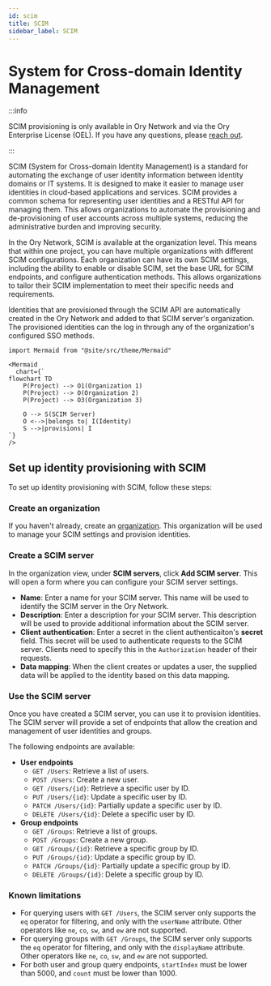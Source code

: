 ```yaml
---
id: scim
title: SCIM
sidebar_label: SCIM
---
```


# System for Cross-domain Identity Management

:::info

SCIM provisioning is only available in Ory Network and via the Ory Enterprise License (OEL). If you have any questions, please
[reach out](https://www.ory.sh/contact/).

:::

SCIM (System for Cross-domain Identity Management) is a standard for automating the exchange of user identity information between
identity domains or IT systems. It is designed to make it easier to manage user identities in cloud-based applications and
services. SCIM provides a common schema for representing user identities and a RESTful API for managing them. This allows
organizations to automate the provisioning and de-provisioning of user accounts across multiple systems, reducing the
administrative burden and improving security.

In the Ory Network, SCIM is available at the organization level. This means that within one project, you can have multiple
organizations with different SCIM configurations. Each organization can have its own SCIM settings, including the ability to
enable or disable SCIM, set the base URL for SCIM endpoints, and configure authentication methods. This allows organizations to
tailor their SCIM implementation to meet their specific needs and requirements.

Identities that are provisioned through the SCIM API are automatically created in the Ory Network and added to that SCIM server's
organization. The provisioned identities can the log in through any of the organization's configured SSO methods.

```mdx-code-block
import Mermaid from "@site/src/theme/Mermaid"

<Mermaid
  chart={`
flowchart TD
    P(Project) --> O1(Organization 1)
    P(Project) --> O(Organization 2)
    P(Project) --> O3(Organization 3)

    O --> S(SCIM Server)
    O <-->|belongs to| I(Identity)
    S -->|provisions| I
`}
/>
```

## Set up identity provisioning with SCIM

To set up identity provisioning with SCIM, follow these steps:

### Create an organization

If you haven't already, create an [organization](../organizations). This organization will be used to manage your SCIM settings
and provision identities.

### Create a SCIM server

In the organization view, under **SCIM servers**, click **Add SCIM server**. This will open a form where you can configure your
SCIM server settings.

- **Name**: Enter a name for your SCIM server. This name will be used to identify the SCIM server in the Ory Network.
- **Description**: Enter a description for your SCIM server. This description will be used to provide additional information about
  the SCIM server.
- **Client authentication**: Enter a secret in the client authenticaiton's **secret** field. This secret will be used to
  authenticate requests to the SCIM server. Clients need to specify this in the `Authorization` header of their requests.
- **Data mapping**: When the client creates or updates a user, the supplied data will be applied to the identity based on this
  data mapping.

### Use the SCIM server

Once you have created a SCIM server, you can use it to provision identities. The SCIM server will provide a set of endpoints that
allow the creation and management of user identities and groups.

The following endpoints are available:

- **User endpoints**
  - `GET /Users`: Retrieve a list of users.
  - `POST /Users`: Create a new user.
  - `GET /Users/{id}`: Retrieve a specific user by ID.
  - `PUT /Users/{id}`: Update a specific user by ID.
  - `PATCH /Users/{id}`: Partially update a specific user by ID.
  - `DELETE /Users/{id}`: Delete a specific user by ID.
- **Group endpoints**
  - `GET /Groups`: Retrieve a list of groups.
  - `POST /Groups`: Create a new group.
  - `GET /Groups/{id}`: Retrieve a specific group by ID.
  - `PUT /Groups/{id}`: Update a specific group by ID.
  - `PATCH /Groups/{id}`: Partially update a specific group by ID.
  - `DELETE /Groups/{id}`: Delete a specific group by ID.

### Known limitations

- For querying users with `GET /Users`, the SCIM server only supports the `eq` operator for filtering, and only with the
  `userName` attribute. Other operators like `ne`, `co`, `sw`, and `ew` are not supported.
- For querying groups with `GET /Groups`, the SCIM server only supports the `eq` operator for filtering, and only with the
  `displayName` attribute. Other operators like `ne`, `co`, `sw`, and `ew` are not supported.
- For both user and group query endpoints, `startIndex` must be lower than 5000, and `count` must be lower than 1000.
